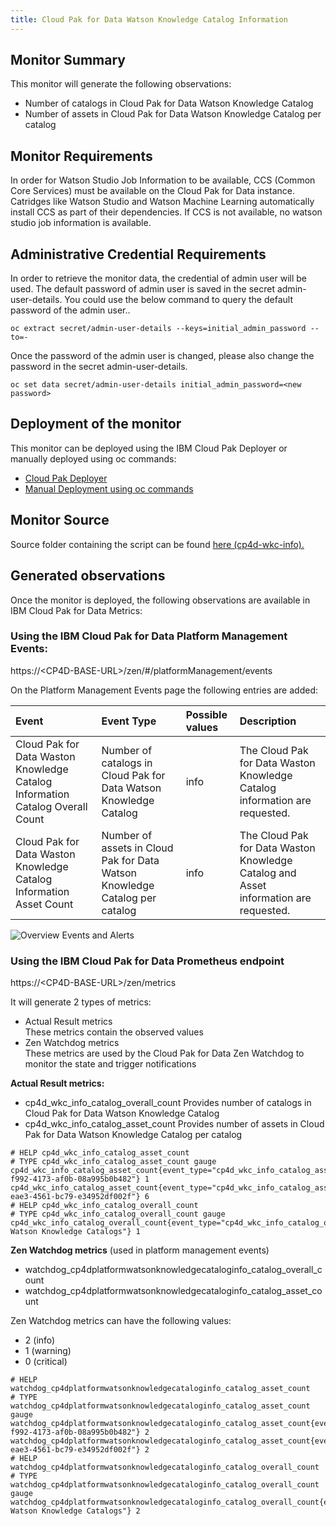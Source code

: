 ```yaml
---
title: Cloud Pak for Data Watson Knowledge Catalog Information
---
```


## Monitor Summary

This monitor will generate the following observations:  
- Number of catalogs in Cloud Pak for Data Watson Knowledge Catalog 
- Number of assets in Cloud Pak for Data Watson Knowledge Catalog per catalog

## Monitor Requirements

In order for Watson Studio Job Information to be available, CCS (Common Core Services) must be available on the Cloud Pak for Data instance. Catridges like Watson Studio and Watson Machine Learning automatically install CCS as part of their dependencies. If CCS is not available, no watson studio job information is available.

## Administrative Credential Requirements

In order to retrieve the monitor data, the credential of admin user will be used. The default password of admin user is saved in the secret admin-user-details. You could use the below command to query the default password of the admin user..
```
oc extract secret/admin-user-details --keys=initial_admin_password --to=-
```
Once the password of the admin user is changed, please also change the password in the secret admin-user-details. 
```
oc set data secret/admin-user-details initial_admin_password=<new password>
```

## Deployment of the monitor

This monitor can be deployed using the IBM Cloud Pak Deployer or manually deployed using oc commands:
- [Cloud Pak Deployer](/monitors/cp4d-wkc-info/deployer) 
- [Manual Deployment using oc commands](/monitors/cp4d-wkc-info/manual)

## Monitor Source

Source folder containing the script can be found  [here (cp4d-wkc-info).](https://github.com/IBM/cp4d-monitors/tree/main/cp4d-wkc-info)

## Generated observations

Once the monitor is deployed, the following observations are available in IBM Cloud Pak for Data Metrics:

### Using the IBM Cloud Pak for Data Platform Management Events:

https://&lt;CP4D-BASE-URL&gt;/zen/#/platformManagement/events

On the Platform Management Events page the following entries are added:

| Event   | Event Type      | Possible values | Description |
|:----------|:-------------|:------|:----------|
| Cloud Pak for Data Waston Knowledge Catalog Information Catalog Overall Count |Number of catalogs in Cloud Pak for Data Watson Knowledge Catalog |info| The Cloud Pak for Data Waston Knowledge Catalog information are requested. |
| Cloud Pak for Data Waston Knowledge Catalog Information Asset Count |Number of assets in Cloud Pak for Data Watson Knowledge Catalog per catalog |info| The Cloud Pak for Data Waston Knowledge Catalog and Asset information are requested. |


![Overview Events and Alerts](cp4d_events.png?raw=true "Overview Events and Alerts")

### Using the IBM Cloud Pak for Data Prometheus endpoint
https://&lt;CP4D-BASE-URL&gt;/zen/metrics

It will generate 2 types of metrics:
- Actual Result metrics  
  These metrics contain the observed values
- Zen Watchdog metrics  
  These metrics are used by the Cloud Pak for Data Zen Watchdog to monitor the state and trigger notifications

**Actual Result metrics:**
- cp4d_wkc_info_catalog_overall_count
  Provides number of catalogs in Cloud Pak for Data Watson Knowledge Catalog
- cp4d_wkc_info_catalog_asset_count
  Provides number of assets in Cloud Pak for Data Watson Knowledge Catalog per catalog

```
# HELP cp4d_wkc_info_catalog_asset_count 
# TYPE cp4d_wkc_info_catalog_asset_count gauge
cp4d_wkc_info_catalog_asset_count{event_type="cp4d_wkc_info_catalog_asset_count",monitor_type="cp4d_wkc_info",reference="60a81cf9-f992-4173-af0b-08a995b0b482"} 1
cp4d_wkc_info_catalog_asset_count{event_type="cp4d_wkc_info_catalog_asset_count",monitor_type="cp4d_wkc_info",reference="8233a5f7-eae3-4561-bc79-e34952df002f"} 6
# HELP cp4d_wkc_info_catalog_overall_count 
# TYPE cp4d_wkc_info_catalog_overall_count gauge
cp4d_wkc_info_catalog_overall_count{event_type="cp4d_wkc_info_catalog_overall_count",monitor_type="cp4d_wkc_info",reference="All Watson Knowledge Catalogs"} 1
```

**Zen Watchdog metrics** (used in platform management events)
- watchdog_cp4dplatformwatsonknowledgecataloginfo_catalog_overall_count
- watchdog_cp4dplatformwatsonknowledgecataloginfo_catalog_asset_count

  
Zen Watchdog metrics can have the following values:
- 2 (info)
- 1 (warning)
- 0 (critical)

```
# HELP watchdog_cp4dplatformwatsonknowledgecataloginfo_catalog_asset_count 
# TYPE watchdog_cp4dplatformwatsonknowledgecataloginfo_catalog_asset_count gauge
watchdog_cp4dplatformwatsonknowledgecataloginfo_catalog_asset_count{event_type="cp4d_wkc_info_catalog_asset_count",monitor_type="cp4d_wkc_info",reference="60a81cf9-f992-4173-af0b-08a995b0b482"} 2
watchdog_cp4dplatformwatsonknowledgecataloginfo_catalog_asset_count{event_type="cp4d_wkc_info_catalog_asset_count",monitor_type="cp4d_wkc_info",reference="8233a5f7-eae3-4561-bc79-e34952df002f"} 2
# HELP watchdog_cp4dplatformwatsonknowledgecataloginfo_catalog_overall_count 
# TYPE watchdog_cp4dplatformwatsonknowledgecataloginfo_catalog_overall_count gauge
watchdog_cp4dplatformwatsonknowledgecataloginfo_catalog_overall_count{event_type="cp4d_wkc_info_catalog_overall_count",monitor_type="cp4d_wkc_info",reference="All Watson Knowledge Catalogs"} 2
```







